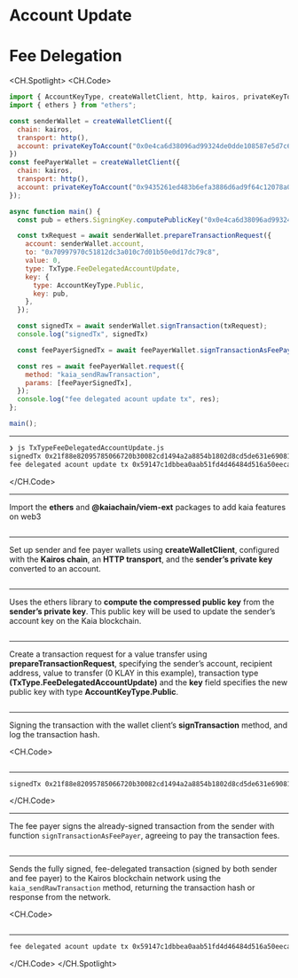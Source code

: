# Account Update


<Editor
  module='/src/pages/viem-ext/fee-delegated-transaction/FeeDelegatedAccountUpdate.tsx'
  route={RoutePath.ViemExt_Fee_Account_Update}
/>

# Fee Delegation

<CH.Spotlight>
<CH.Code>

```js TxTypeFeeDelegatedAccountUpdate.js
import { AccountKeyType, createWalletClient, http, kairos, privateKeyToAccount, TxType } from "@kaiachain/viem-ext";
import { ethers } from "ethers";

const senderWallet = createWalletClient({
  chain: kairos,
  transport: http(),
  account: privateKeyToAccount("0x0e4ca6d38096ad99324de0dde108587e5d7c600165ae4cd6c2462c597458c2b8")
})
const feePayerWallet = createWalletClient({
  chain: kairos,
  transport: http(),
  account: privateKeyToAccount("0x9435261ed483b6efa3886d6ad9f64c12078a0e28d8d80715c773e16fc000cff4")
});

async function main() {
  const pub = ethers.SigningKey.computePublicKey("0x0e4ca6d38096ad99324de0dde108587e5d7c600165ae4cd6c2462c597458c2b8", true);

  const txRequest = await senderWallet.prepareTransactionRequest({
    account: senderWallet.account,
    to: "0x70997970c51812dc3a010c7d01b50e0d17dc79c8",
    value: 0,
    type: TxType.FeeDelegatedAccountUpdate,
    key: {
      type: AccountKeyType.Public,
      key: pub,
    },
  });

  const signedTx = await senderWallet.signTransaction(txRequest);
  console.log("signedTx", signedTx)

  const feePayerSignedTx = await feePayerWallet.signTransactionAsFeePayer(signedTx);

  const res = await feePayerWallet.request({
    method: "kaia_sendRawTransaction",
    params: [feePayerSignedTx],
  });
  console.log("fee delegated acount update tx", res);
};

main();

```

---

```zsh output
❯ js TxTypeFeeDelegatedAccountUpdate.js
signedTx 0x21f88e82095785066720b30082cd1494a2a8854b1802d8cd5de631e690817c253d6a9153a302a103dc9dccbd788c00fa98f7f4082f2f714e799bc0c29d63f04d48b54fe6250453cdf847f8458207f5a0d3251e52a53fae1891b0fdc8e0b5ecf2a7f2841d9f8fa8cf68d8bc037dd1e44fa06ab24023150e38fb03e431efbd5328a3f2f69ce7f2f98eb13c0846fb8ff8b0f1   
fee delegated acount update tx 0x59147c1dbbea0aab51fd4d46484d516a50eeca9266dd417281e18f3b686c0fd9

```

</CH.Code>

---

Import the **ethers** and **@kaiachain/viem-ext** packages to add kaia features on web3

```js TxTypeFeeDelegatedAccountUpdate.js focus=1:2

```

---

Set up sender and fee payer wallets using **createWalletClient**, configured with the **Kairos chain**, an **HTTP transport**, and the **sender’s private key** converted to an account.

```js TxTypeFeeDelegatedAccountUpdate.js focus=4:13

```

---

Uses the ethers library to **compute the compressed public key** from the **sender’s private key**. This public key will be used to update the sender’s account key on the Kaia blockchain.

```js TxTypeFeeDelegatedAccountUpdate.js focus=16

```

---

Create a transaction request for a value transfer using **prepareTransactionRequest**, specifying the sender’s account, recipient address, value to transfer (0 KLAY in this example), transaction type **(TxType.FeeDelegatedAccountUpdate)** and the **key** field specifies the new public key with type **AccountKeyType.Public**.

```js TxTypeFeeDelegatedAccountUpdate.js focus=18:27

```

---

Signing the transaction with the wallet client’s **signTransaction** method, and log the transaction hash.

<CH.Code>
```js TxTypeFeeDelegatedAccountUpdate.js focus=29:30

````

---

```zsh output
signedTx 0x21f88e82095785066720b30082cd1494a2a8854b1802d8cd5de631e690817c253d6a9153a302a103dc9dccbd788c00fa98f7f4082f2f714e799bc0c29d63f04d48b54fe6250453cdf847f8458207f5a0d3251e52a53fae1891b0fdc8e0b5ecf2a7f2841d9f8fa8cf68d8bc037dd1e44fa06ab24023150e38fb03e431efbd5328a3f2f69ce7f2f98eb13c0846fb8ff8b0f1
````

</CH.Code>

---

The fee payer signs the already-signed transaction from the sender with function `signTransactionAsFeePayer`, agreeing to pay the transaction fees.

```js TxTypeFeeDelegatedAccountUpdate.js focus=32

````

---

Sends the fully signed, fee-delegated transaction (signed by both sender and fee payer) to the Kairos blockchain network using the `kaia_sendRawTransaction` method, returning the transaction hash or response from the network.

<CH.Code>
```js TxTypeFeeDelegatedAccountUpdate.js focus=34:38

````

---

```zsh output
fee delegated acount update tx 0x59147c1dbbea0aab51fd4d46484d516a50eeca9266dd417281e18f3b686c0fd9

````

</CH.Code>
</CH.Spotlight>
